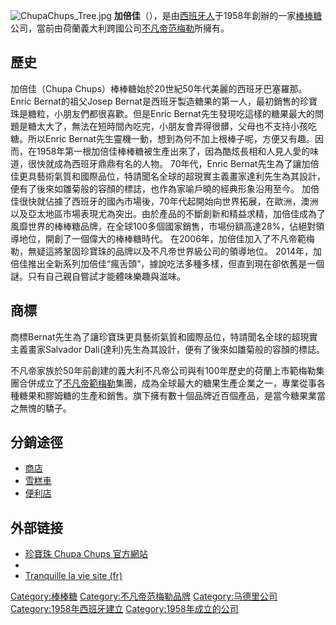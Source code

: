 {{多個問題|
{{expand|time=2009-12-09T09:01:17+00:00}}
{{unreferenced|time=2009-12-09T09:01:17+00:00}}
}}
{{noteTA
|T=zh-hk:珍寶珠;zh-cn:珍宝珠;zh-tw:加倍佳;
|1=zh-hk:珍寶珠;zh-cn:珍宝珠;zh-tw:加倍佳;
}}
[[File:ChupaChups_Tree.jpg|thumb]]
'''加倍佳'''（{{lang|es|Chupa Chups}}），是由[[西班牙|西班牙人]]{{link-en|Enric Bernat|Enric Bernat}}于1958年創辦的一家[[棒棒糖|棒棒糖]]公司，當前由荷蘭義大利跨國公司[[不凡帝范梅勒|不凡帝范梅勒]]所擁有。

==歷史==
加倍佳（Chupa Chups）棒棒糖始於20世紀50年代美麗的西班牙巴塞羅那。 Enric Bernat的祖父Josep Bernat是西班牙製造糖果的第一人，最初銷售的珍寶珠是糖粒，小朋友們都很喜歡。但是Enric Bernat先生發現吃這樣的糖果最大的問題是糖太大了，無法在短時間內吃完，小朋友會弄得很髒，父母也不支持小孩吃糖。所以Enric Bernat先生靈機一動，想到為何不加上根棒子呢，方便又有趣。因而，在1958年第一根加倍佳棒棒糖被生產出來了，因為酷炫長相和人見人愛的味道，很快就成為西班牙鼎鼎有名的人物。
70年代，Enric Bernat先生為了讓加倍佳更具藝術氣質和國際品位，特請聞名全球的超現實主義畫家達利先生為其設計，便有了後來如雛菊般的容顏的標誌，也作為家喻戶曉的經典形象沿用至今。
加倍佳很快就佔據了西班牙的國內市場後，70年代起開始向世界拓展，在歐洲，澳洲以及亞太地區市場表現尤為突出。由於產品的不斷創新和精益求精，加倍佳成為了風靡世界的棒棒糖品牌，在全球100多個國家銷售，市場份額高達28%，佔絕對領導地位，開創了一個偉大的棒棒糖時代。
在2006年，加倍佳加入了不凡帝範梅勒，無疑這將鞏固珍寶珠的品牌以及不凡帝世界級公司的領導地位。
2014年，加倍佳推出全新系列加倍佳“瘋舌頭”，據說吃法多種多樣，但直到現在卻依舊是一個謎。只有自己親自嘗試才能體味樂趣與滋味。

==商標==
商標Bernat先生為了讓珍寶珠更具藝術氣質和國際品位，特請聞名全球的超現實主義畫家Salvador Dali(達利)先生為其設計，便有了後來如雛菊般的容顏的標誌。

不凡帝家族於50年前創建的義大利不凡帝公司與有100年歷史的荷蘭上市範梅勒集團合併成立了[[不凡帝範梅勒|不凡帝範梅勒]]集團，成為全球最大的糖果生產企業之一，專業從事各種糖果和膠姆糖的生產和銷售。旗下擁有數十個品牌近百個產品，是當今糖果業當之無愧的驕子。

==分銷途徑==
*[[商店|商店]]
*[[雪糕車|雪糕車]]
*[[便利店|便利店]]

== 外部链接 ==
* [https://www.chupachups.com/ 珍寶珠 Chupa Chups 官方網站] {{Wayback|url=https://www.chupachups.com/ |date=20211124152654 }}
* {{Facebook|ChupachupsHongKong|珍寶珠 Chupa Chups 官方}}
* [http://www.tranquillelavie.com/ Tranquille la vie site (fr)] {{Wayback|url=http://www.tranquillelavie.com/ |date=20091207153147 }}

[[Category:棒棒糖|Category:棒棒糖]]
[[Category:不凡帝范梅勒品牌|Category:不凡帝范梅勒品牌]]
[[Category:马德里公司|Category:马德里公司]]
[[Category:1958年西班牙建立|Category:1958年西班牙建立]]
[[Category:1958年成立的公司|Category:1958年成立的公司]]